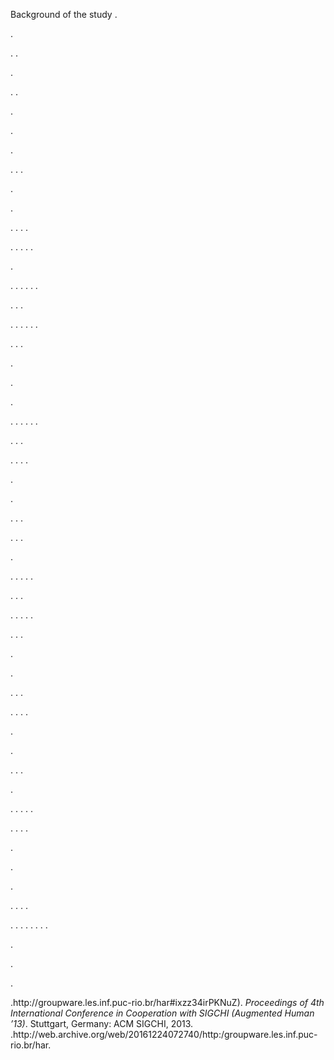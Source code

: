
Background of the study
.

.


.
.

.


.
.

.

.

.


.
.
.

.

.


.
.
.
.

.
.
.
.
.

.


.
.
.
.
.
.

.
.
.

.
.
.
.
.
.

.
.
.

.

.

.


.
.
.
.
.
.

.
.
.

.
.
.
.


.

.


.
.
.

.
.
.

.


.
.
.
.
.

.
.
.

.
.
.
.
.

.
.
.


.

.


.
.
.


.
.
.
.

.

.


.
.
.

.


.
.
.
.
.

.
.
.
.

.


.

.


.
.
.
.

.
.
.
.
.
.
.
.

.

.

.

.http://groupware.les.inf.puc-rio.br/har#ixzz34irPKNuZ). *Proceedings of 4th International Conference in Cooperation with SIGCHI (Augmented Human '13)*. Stuttgart, Germany: ACM SIGCHI, 2013.
.http://web.archive.org/web/20161224072740/http:/groupware.les.inf.puc-rio.br/har.
